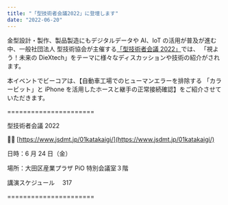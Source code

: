 ```yaml
---
title: "「型技術者会議2022」に登壇します"
date: "2022-06-20"
---
```


金型設計・製作、製品製造にもデジタルデータや AI、IoT の活用が普及が進む中、一般社団法人 型技術協会が主催する[「型技術者会議 2022」](https://www.jsdmt.jp/01katakaigi/)では、
「視よう！未来の DieXtech」をテーマに様々なディスカッションや技術の紹介がされます。

本イベントでビーコアは、【自動車工場でのヒューマンエラーを排除する
「カラービット」と iPhone を活用したホースと継手の正常接続確認】をご紹介させていただきます。

======================

型技術者会議 2022

👩‍💻 [https://www.jsdmt.jp/01katakaigi/](https://www.jsdmt.jp/01katakaigi/)

日時：6 月 24 日（金）

場所：大田区産業プラザ PiO 特別会議室３階

講演スケジュール　 317

======================
